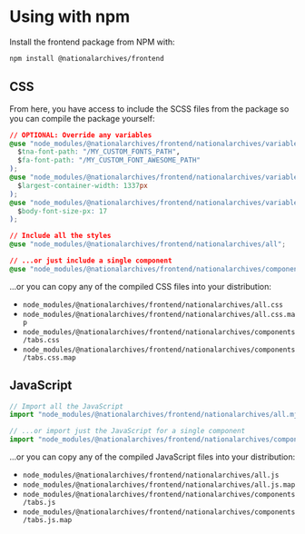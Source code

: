 
<Meta title="Development/Using/NPM" />

# Using with npm

Install the frontend package from NPM with:

```sh
npm install @nationalarchives/frontend
```

## CSS

From here, you have access to include the SCSS files from the package so you can compile the package yourself:

```css
// OPTIONAL: Override any variables
@use "node_modules/@nationalarchives/frontend/nationalarchives/variables/assets" with (
  $tna-font-path: "/MY_CUSTOM_FONTS_PATH",
  $fa-font-path: "/MY_CUSTOM_FONT_AWESOME_PATH"
);
@use "node_modules/@nationalarchives/frontend/nationalarchives/variables/grid" with (
  $largest-container-width: 1337px
);
@use "node_modules/@nationalarchives/frontend/nationalarchives/variables/typography" with (
  $body-font-size-px: 17
);

// Include all the styles
@use "node_modules/@nationalarchives/frontend/nationalarchives/all";

// ...or just include a single component
@use "node_modules/@nationalarchives/frontend/nationalarchives/components/tabs";
```

...or you can copy any of the compiled CSS files into your distribution:

- `node_modules/@nationalarchives/frontend/nationalarchives/all.css`
- `node_modules/@nationalarchives/frontend/nationalarchives/all.css.map`
- `node_modules/@nationalarchives/frontend/nationalarchives/components/tabs.css`
- `node_modules/@nationalarchives/frontend/nationalarchives/components/tabs.css.map`

## JavaScript

```JavaScript
// Import all the JavaScript
import "node_modules/@nationalarchives/frontend/nationalarchives/all.mjs";

// ...or import just the JavaScript for a single component
import "node_modules/@nationalarchives/frontend/nationalarchives/components/tabs/tabs.mjs";
```

...or you can copy any of the compiled JavaScript files into your distribution:

- `node_modules/@nationalarchives/frontend/nationalarchives/all.js`
- `node_modules/@nationalarchives/frontend/nationalarchives/all.js.map`
- `node_modules/@nationalarchives/frontend/nationalarchives/components/tabs.js`
- `node_modules/@nationalarchives/frontend/nationalarchives/components/tabs.js.map`
